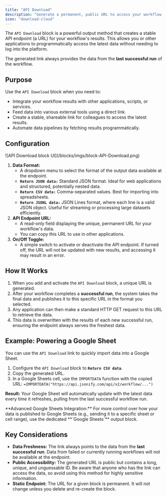 ```yaml
---
title: "API Download"
description: "Generate a permanent, public URL to access your workflow results in JSON, CSV, or JSONL format."
icon: "download-cloud"
---
```


The `API Download` block is a powerful output method that creates a stable API endpoint (a URL) for your workflow's results. This allows you or other applications to programmatically access the latest data without needing to log into the platform.

The generated link always provides the data from the **last successful run** of the workflow.

## Purpose

Use the `API Download` block when you need to:

- Integrate your workflow results with other applications, scripts, or services.
- Feed data into various external tools using a direct link.
- Create a stable, shareable link for colleagues to access the latest results.
- Automate data pipelines by fetching results programmatically.

## Configuration

<Frame caption="Screenshot: API Download block configuration showing the generated URL.">
  ![API Download block UI](/blocks/imgs/block-API-Download.png)
</Frame>

1. **Data Format:**
   - A dropdown menu to select the format of the output data available at the endpoint.
   - **`Return JSON data:`** Standard JSON format. Ideal for web applications and structured, potentially nested data.
   - **`Return CSV data:`** Comma-separated values. Best for importing into spreadsheets.
   - **`Return JSONL data:`** JSON Lines format, where each line is a valid JSON object. Useful for streaming or processing large datasets efficiently.
2. **API Endpoint URL:**
   - A read-only field displaying the unique, permanent URL for your workflow's data.
   - You can copy this URL to use in other applications.
3. **On/Off Toggle:**
   - A simple switch to activate or deactivate the API endpoint. If turned off, the URL will not be updated with new results, and accessing it may result in an error.

## How It Works

1. When you add and activate the `API Download` block, a unique URL is generated.
2. After your workflow completes a **successful run**, the system takes the final data and publishes it to this specific URL in the format you selected.
3. Any application can then make a standard HTTP GET request to this URL to retrieve the data.
4. This data is overwritten with the results of each new successful run, ensuring the endpoint always serves the freshest data.

## Example: Powering a Google Sheet

You can use the `API Download` link to quickly import data into a Google Sheet.

1. Configure the `API Download` block to **`Return CSV data`**.
2. Copy the generated URL.
3. In a Google Sheets cell, use the `IMPORTDATA` function with the copied URL:
   `=IMPORTDATA("https://api.jsonify.com/api/v2/workflow/...")`

**Result:** Your Google Sheet will automatically update with the latest data every time it refreshes, pulling from the last successful workflow run.

<Info>
  **Advanced Google Sheets Integration:** For more control over how your data is published to Google Sheets (e.g., sending it to a specific sheet or cell range), use the dedicated **`Google Sheets`** output block.
</Info>

## Key Considerations

- **Data Freshness:** The link always points to the data from the **last successful run**. Data from failed or currently running workflows will not be available at the endpoint.
- **Public Accessibility:** The generated URL is public but contains a long, unique, and unguessable ID. Be aware that anyone who has the link can access the data, so avoid using this method for highly sensitive information.
- **Static Endpoint:** The URL for a given block is permanent. It will not change unless you delete and re-create the block.